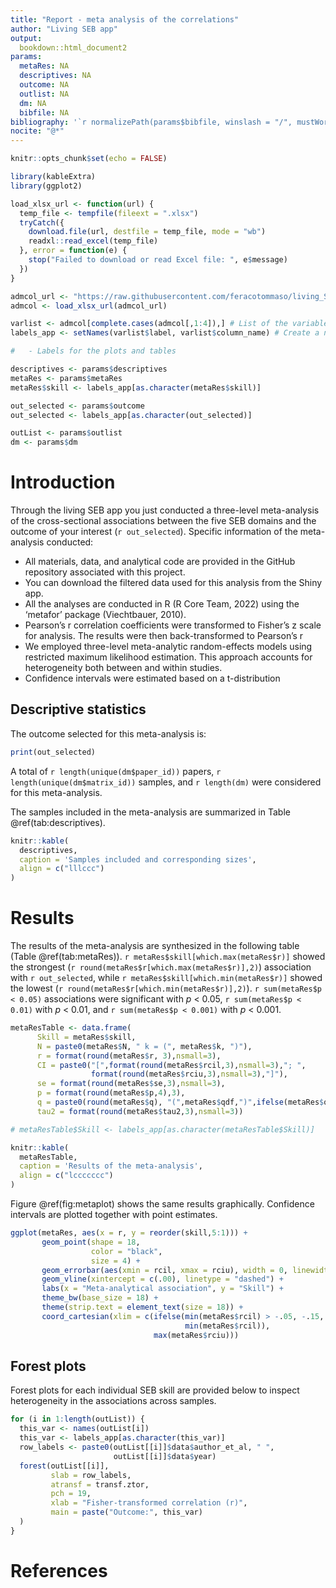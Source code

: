```yaml
---
title: "Report - meta analysis of the correlations"
author: "Living SEB app"
output:
  bookdown::html_document2
params:
  metaRes: NA
  descriptives: NA
  outcome: NA
  outlist: NA
  dm: NA
  bibfile: NA
bibliography: '`r normalizePath(params$bibfile, winslash = "/", mustWork = TRUE)`'
nocite: "@*"
---
```


```r
knitr::opts_chunk$set(echo = FALSE)

library(kableExtra)
library(ggplot2)

load_xlsx_url <- function(url) {
  temp_file <- tempfile(fileext = ".xlsx")
  tryCatch({
    download.file(url, destfile = temp_file, mode = "wb")
    readxl::read_excel(temp_file)
  }, error = function(e) {
    stop("Failed to download or read Excel file: ", e$message)
  })
}

admcol_url <- "https://raw.githubusercontent.com/feracotommaso/living_SEB_review/main/data/matrix_codebook.xlsx"
admcol <- load_xlsx_url(admcol_url)

varlist <- admcol[complete.cases(admcol[,1:4]),] # List of the variables that can be used with different grain [Topic, BROAD, specific, and label]
labels_app <- setNames(varlist$label, varlist$column_name) # Create a named vector from the lookup table

#   - Labels for the plots and tables

descriptives <- params$descriptives
metaRes <- params$metaRes
metaRes$skill <- labels_app[as.character(metaRes$skill)]

out_selected <- params$outcome
out_selected <- labels_app[as.character(out_selected)]

outList <- params$outlist
dm <- params$dm

```

# Introduction

Through the living SEB app you just conducted a three-level meta-analysis of the cross-sectional associations between the five SEB domains and the outcome of your interest (`r out_selected`).
Specific information of the meta-analysis conducted:

  - All materials, data, and analytical code are provided in the GitHub repository associated with this project.
  - You can download the filtered data used for this analysis from the Shiny app.
  - All the analyses are conducted in R (R Core Team, 2022) using the ‘metafor’ package (Viechtbauer, 2010). 
  - Pearson’s r correlation coefficients were transformed to Fisher’s z scale for analysis. The results were then back-transformed to Pearson’s r
  - We employed three-level meta-analytic random-effects models using restricted maximum likelihood estimation. This approach accounts for heterogeneity both between and within studies. 
  - Confidence intervals were estimated based on a t-distribution

## Descriptive statistics

The outcome selected for this meta-analysis is:

```r
print(out_selected)
```


A total of `r length(unique(dm$paper_id))` papers, `r length(unique(dm$matrix_id))` samples, and `r length(dm)` were considered for this meta-analysis.

The samples included in the meta-analysis are summarized in Table \@ref(tab:descriptives).

```r
knitr::kable(
  descriptives,
  caption = 'Samples included and corresponding sizes',
  align = c("lllccc")
)
```

# Results

The results of the meta-analysis are synthesized in the following table (Table \@ref(tab:metaRes)).
`r metaRes$skill[which.max(metaRes$r)]` showed the strongest (`r round(metaRes$r[which.max(metaRes$r)],2)`) association with `r out_selected`, while `r metaRes$skill[which.min(metaRes$r)]` showed the lowest (`r round(metaRes$r[which.min(metaRes$r)],2)`). `r sum(metaRes$p < 0.05)` associations were significant with *p* < 0.05, `r sum(metaRes$p < 0.01)` with *p* < 0.01, and `r sum(metaRes$p < 0.001)` with *p* < 0.001.

```r
metaResTable <- data.frame(
      Skill = metaRes$skill,
      N = paste0(metaRes$N, " k = (", metaRes$k, ")"),
      r = format(round(metaRes$r, 3),nsmall=3),
      CI = paste0("[",format(round(metaRes$rcil,3),nsmall=3),"; ",
                  format(round(metaRes$rciu,3),nsmall=3),"]"),
      se = format(round(metaRes$se,3),nsmall=3),
      p = format(round(metaRes$p,4),3),
      q = paste0(round(metaRes$q), "(",metaRes$qdf,")",ifelse(metaRes$qp < .01, "*", "")),
      tau2 = format(round(metaRes$tau2,3),nsmall=3))

# metaResTable$Skill <- labels_app[as.character(metaResTable$Skill)]

knitr::kable(
  metaResTable,
  caption = 'Results of the meta-analysis',
  align = c("lccccccc")
)
```

Figure \@ref(fig:metaplot) shows the same results graphically. Confidence intervals are plotted together with point estimates.

```r
ggplot(metaRes, aes(x = r, y = reorder(skill,5:1))) +
       geom_point(shape = 18,
                  color = "black",
                  size = 4) +
       geom_errorbar(aes(xmin = rcil, xmax = rciu), width = 0, linewidth = .8) +
       geom_vline(xintercept = c(.00), linetype = "dashed") +
       labs(x = "Meta-analytical association", y = "Skill") +
       theme_bw(base_size = 18) +
       theme(strip.text = element_text(size = 18)) +
       coord_cartesian(xlim = c(ifelse(min(metaRes$rcil) > -.05, -.15,
                                       min(metaRes$rcil)),
                                max(metaRes$rciu)))
```

## Forest plots

Forest plots for each individual SEB skill are provided below to inspect heterogeneity in the associations across samples.

```r
for (i in 1:length(outList)) {
  this_var <- names(outList[i])
  this_var <- labels_app[as.character(this_var)]
  row_labels <- paste0(outList[[i]]$data$author_et_al, " ",
                       outList[[i]]$data$year)
  forest(outList[[i]],
         slab = row_labels,
         atransf = transf.ztor,
         pch = 19,
         xlab = "Fisher-transformed correlation (r)",
         main = paste("Outcome:", this_var)
  )
}
```


# References